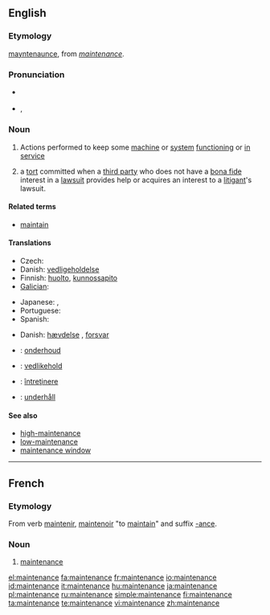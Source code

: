 {{wikipedia}}
==English==
{{rfap}}
===Etymology===
{{ME.}} [[mayntenaunce]], from {{OF.}} ''[[#French|maintenance]]''.

===Pronunciation===
* {{a|Canada}} {{IPA|/ˈmeɪntɪnəns/}}
* {{IPA|/ˈmeɪntənəns/}}, {{SAMPA|/"meInt@n@ns/}}

===Noun===
{{en-noun}}

# Actions performed to keep some [[machine]] or [[system]] [[functioning]] or [[in service]]
# {{law}} a [[tort]] committed when a [[third party]] who does not have a [[bona fide]] interest in a [[lawsuit]] provides help or acquires an interest to a [[litigant]]'s lawsuit.

====Related terms====
* [[maintain]]

====Translations====
{{trans-top|keeping a machine in service}}
* Czech: {{t-|cs|údržba|f}}
* Danish: [[vedligeholdelse]] {{c}}
* Finnish: [[huolto]], [[kunnossapito]]
* [[Galician]]: {{t|gl|mantemento|xs=Galician}} {{m}}
{{trans-mid}}
* Japanese: {{t|ja|保守|tr=hoshu|sc=Jpan}}, {{t+|ja|維持|tr=iji|sc=Jpan}}
* Portuguese: {{t|es|manutenção|f}}
* Spanish: {{t-|es|mantenimiento|m}}
{{trans-bottom}}

{{trans-top|tort}}
* Danish: [[hævdelse]] {{c}}, [[forsvar]] {{n}}
{{trans-mid}}
{{trans-bottom}}

{{checktrans}}
<!-- added {{ttbc}}s here. -->
{{trans-top|translations to be checked}}
* {{ttbc|Dutch}}: [[onderhoud]] {{n}}
* {{ttbc|Norwegian}}: [[vedlikehold]]

* {{ttbc|Romanian}}: [[întreţinere]] {{f}}
* {{ttbc|Swedish}}: [[underhåll]] {{n}}
{{trans-bottom}}

====See also====
* [[high-maintenance]]
* [[low-maintenance]]
* [[maintenance window]]

----

==French==

===Etymology===
From verb [[maintenir]], [[maintenoir]] "to [[maintain]]" and suffix [[-ance]].

===Noun===
{{fr-noun|f}}

# [[#English|maintenance]]

[[el:maintenance]]
[[fa:maintenance]]
[[fr:maintenance]]
[[io:maintenance]]
[[id:maintenance]]
[[it:maintenance]]
[[hu:maintenance]]
[[ja:maintenance]]
[[pl:maintenance]]
[[ru:maintenance]]
[[simple:maintenance]]
[[fi:maintenance]]
[[ta:maintenance]]
[[te:maintenance]]
[[vi:maintenance]]
[[zh:maintenance]]